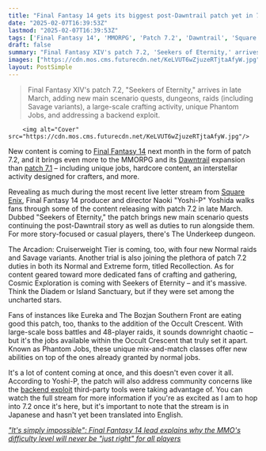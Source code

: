 ```yaml
---
title: "Final Fantasy 14 gets its biggest post-Dawntrail patch yet in 7.2 next month, adding a new Savage tier, trials, Phantom Jobs, Cosmic Exploration, and more"
date: "2025-02-07T16:39:53Z"
lastmod: "2025-02-07T16:39:53Z"
tags: ['Final Fantasy 14', 'MMORPG', 'Patch 7.2', 'Dawntrail', 'Square Enix', 'Raids', 'Dungeons', 'Crafting', 'Gathering', 'PC', 'PlayStation']
draft: false
summary: "Final Fantasy XIV's patch 7.2, 'Seekers of Eternity,' arrives in late March, adding new main scenario quests, dungeons, raids (including Savage variants), a large-scale crafting activity, unique Phantom Jobs, and addressing a backend exploit."
images: ["https://cdn.mos.cms.futurecdn.net/KeLVUT6wZjuzeRTjtaAfyW.jpg"]
layout: PostSimple
---
```

> Final Fantasy XIV's patch 7.2, "Seekers of Eternity," arrives in late March, adding new main scenario quests, dungeons, raids (including Savage variants), a large-scale crafting activity, unique Phantom Jobs, and addressing a backend exploit.


        <img alt="Cover" src="https://cdn.mos.cms.futurecdn.net/KeLVUT6wZjuzeRTjtaAfyW.jpg"/>
        
New content is coming to [<u>Final Fantasy 14</u>](https://www.gamesradar.com/final-fantasy-xiv/) next month in the form of patch 7.2, and it brings even more to the MMORPG and its [<u>Dawntrail</u>](https://www.gamesradar.com/games/mmo/final-fantasy-14-dawntrail-review-a-slow-insubstantial-start-with-promising-gameplay/) expansion than [<u>patch 7.1</u>](https://www.gamesradar.com/games/final-fantasy/final-fantasy-14s-patch-7-1-notes-are-here-and-its-good-news-mmo-fans-over-118-shoes-have-been-spruced-up-to-make-your-feet-look-better-than-ever/) – including unique jobs, hardcore content, an interstellar activity designed for crafters, and more.

Revealing as much during the most recent live letter stream from [<u>Square Enix</u>](https://www.gamesradar.com/tag/square_enix/), Final Fantasy 14 producer and director Naoki "Yoshi-P" Yoshida walks fans through some of the content releasing with patch 7.2 in late March. Dubbed "Seekers of Eternity," the patch brings new main scenario quests continuing the post-Dawntrail story as well as duties to run alongside them. For more story-focused or casual players, there's The Underkeep dungeon.

The Arcadion: Cruiserweight Tier is coming, too, with four new Normal raids and Savage variants. Another trial is also joining the plethora of patch 7.2 duties in both its Normal and Extreme form, titled Recollection. As for content geared toward more dedicated fans of crafting and gathering, Cosmic Exploration is coming with Seekers of Eternity – and it's massive. Think the Diadem or Island Sanctuary, but if they were set among the uncharted stars.

Fans of instances like Eureka and The Bozjan Southern Front are eating good this patch, too, thanks to the addition of the Occult Crescent. With large-scale boss battles and 48-player raids, it sounds downright chaotic – but it's the jobs available within the Occult Crescent that truly set it apart. Known as Phantom Jobs, these unique mix-and-match classes offer new abilities on top of the ones already granted by normal jobs.

It's a lot of content coming at once, and this doesn't even cover it all. According to Yoshi-P, the patch will also address community concerns like the [<u>backend exploit</u>](https://www.gamesradar.com/games/final-fantasy/final-fantasy-14-dawntrail-helped-players-block-stalkers-but-the-problem-might-get-much-worse-with-a-backend-exploit-some-mods-are-already-taking-advantage-of/) third-party tools were taking advantage of. You can watch the full stream for more information if you're as excited as I am to hop into 7.2 once it's here, but it's important to note that the stream is in Japanese and hasn't yet been translated into English.

[<u><em>"It's simply impossible": Final Fantasy 14 lead explains why the MMO's difficulty level will never be "just right" for all players</em></u>](https://www.gamesradar.com/games/final-fantasy/its-simply-impossible-final-fantasy-14-lead-explains-why-the-mmos-difficulty-level-will-never-be-just-right-for-all-players/)
        